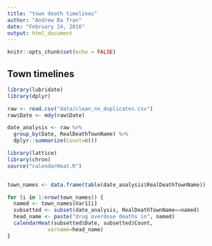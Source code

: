 ```yaml
---
title: "town death timelines"
author: "Andrew Ba Tran"
date: "February 24, 2016"
output: html_document
---
```


```r
knitr::opts_chunk$set(echo = FALSE)
```

## Town timelines

```r
library(lubridate)
library(dplyr)

raw <- read.csv("data/clean_no_duplicates.csv")
raw$Date <- mdy(raw$Date)

date_analysis <- raw %>%
  group_by(Date, RealDeathTownName) %>% 
  dplyr::summarize(Count=n())

library(lattice)
library(chron)
source("calendarHeat.R")


town_names <- data.frame(table(date_analysis$RealDeathTownName))

for (i in 1:nrow(town_names)) {
  named <- town_names$Var1[i]
  subsetted <- subset(date_analysis, RealDeathTownName==named)
  head_name <- paste("drug overdose deaths in", named)
  calendarHeat(subsetted$Date, subsetted$Count, 
             varname=head_name)
}

```
